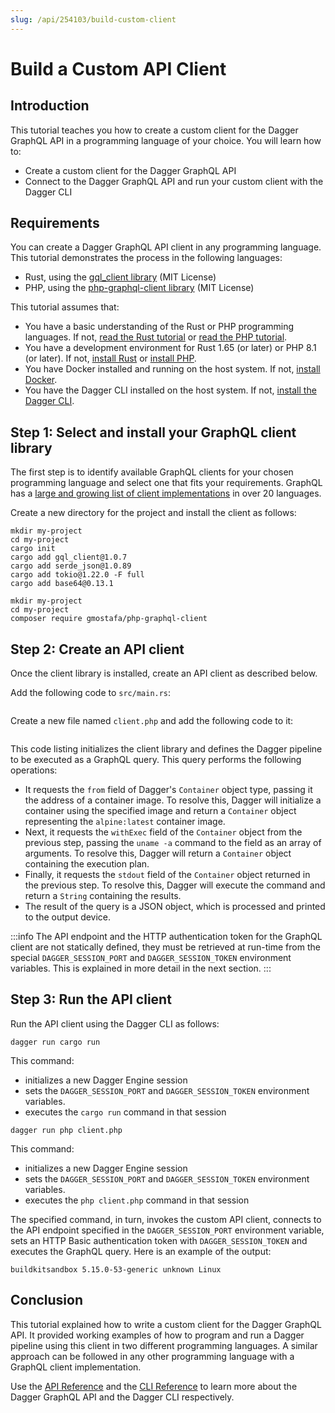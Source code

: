 ```yaml
---
slug: /api/254103/build-custom-client
---
```



# Build a Custom API Client

## Introduction

This tutorial teaches you how to create a custom client for the Dagger GraphQL API in a programming language of your choice. You will learn how to:

- Create a custom client for the Dagger GraphQL API
- Connect to the Dagger GraphQL API and run your custom client with the Dagger CLI

## Requirements

You can create a Dagger GraphQL API client in any programming language. This tutorial demonstrates the process in the following languages:

- Rust, using the [gql_client library](https://github.com/arthurkhlghatyan/gql-client-rs) (MIT License)
- PHP, using the [php-graphql-client library](https://github.com/mghoneimy/php-graphql-client) (MIT License)

This tutorial assumes that:

- You have a basic understanding of the Rust or PHP programming languages. If not, [read the Rust tutorial](https://www.rust-lang.org/learn) or [read the PHP tutorial](https://www.php.net/manual/en/getting-started.php).
- You have a development environment for Rust 1.65 (or later) or PHP 8.1 (or later). If not, [install Rust](https://www.rust-lang.org/tools/install) or [install PHP](https://www.php.net/manual/en/install.php).
- You have Docker installed and running on the host system. If not, [install Docker](https://docs.docker.com/engine/install/).
- You have the Dagger CLI installed on the host system. If not, [install the Dagger CLI](../cli/465058-install.mdx).

## Step 1: Select and install your GraphQL client library

The first step is to identify available GraphQL clients for your chosen programming language and select one that fits your requirements. GraphQL has a [large and growing list of client implementations](https://graphql.org/code/#language-support) in over 20 languages.

Create a new directory for the project and install the client as follows:

<Tabs>
<TabItem value="Rust">

```shell
mkdir my-project
cd my-project
cargo init
cargo add gql_client@1.0.7
cargo add serde_json@1.0.89
cargo add tokio@1.22.0 -F full
cargo add base64@0.13.1
```

</TabItem>
<TabItem value="PHP">

```shell
mkdir my-project
cd my-project
composer require gmostafa/php-graphql-client
```

</TabItem>
</Tabs>

## Step 2: Create an API client

Once the client library is installed, create an API client as described below.

<Tabs>
<TabItem value="Rust">

Add the following code to `src/main.rs`:

```rust file=snippets/build-custom-client/step2/main.rs
```

</TabItem>
<TabItem value="PHP">

Create a new file named `client.php` and add the following code to it:

```php file=snippets/build-custom-client/step2/client.php
```

</TabItem>
</Tabs>

This code listing initializes the client library and defines the Dagger pipeline to be executed as a GraphQL query. This query performs the following operations:

- It requests the `from` field of Dagger's `Container` object type, passing it the address of a container image. To resolve this, Dagger will initialize a container using the specified image and return a `Container` object representing the `alpine:latest` container image.
- Next, it requests the `withExec` field of the `Container` object from the previous step, passing the `uname -a` command to the field as an array of arguments. To resolve this, Dagger will return a `Container` object containing the execution plan.
- Finally, it requests the `stdout` field of the `Container` object returned in the previous step. To resolve this, Dagger will execute the command and return a `String` containing the results.
- The result of the query is a JSON object, which is processed and printed to the output device.

:::info
The API endpoint and the HTTP authentication token for the GraphQL client are not statically defined, they must be retrieved at run-time from the special `DAGGER_SESSION_PORT` and `DAGGER_SESSION_TOKEN` environment variables. This is explained in more detail in the next section.
:::

## Step 3: Run the API client

<PartialRunApiClient />

Run the API client using the Dagger CLI as follows:

<Tabs>
<TabItem value="Rust">

```shell
dagger run cargo run
```

This command:

- initializes a new Dagger Engine session
- sets the `DAGGER_SESSION_PORT` and `DAGGER_SESSION_TOKEN` environment variables.
- executes the `cargo run` command in that session

</TabItem>
<TabItem value="PHP">

```shell
dagger run php client.php
```

This command:

- initializes a new Dagger Engine session
- sets the `DAGGER_SESSION_PORT` and `DAGGER_SESSION_TOKEN` environment variables.
- executes the `php client.php` command in that session

</TabItem>
</Tabs>

The specified command, in turn, invokes the custom API client, connects to the API endpoint specified in the `DAGGER_SESSION_PORT` environment variable, sets an HTTP Basic authentication token with `DAGGER_SESSION_TOKEN` and executes the GraphQL query. Here is an example of the output:

```shell
buildkitsandbox 5.15.0-53-generic unknown Linux
```

## Conclusion

This tutorial explained how to write a custom client for the Dagger GraphQL API. It provided working examples of how to program and run a Dagger pipeline using this client in two different programming languages. A similar approach can be followed in any other programming language with a GraphQL client implementation.

Use the [API Reference](https://docs.dagger.io/api/reference) and the [CLI Reference](../cli/979595-reference.mdx) to learn more about the Dagger GraphQL API and the Dagger CLI respectively.
